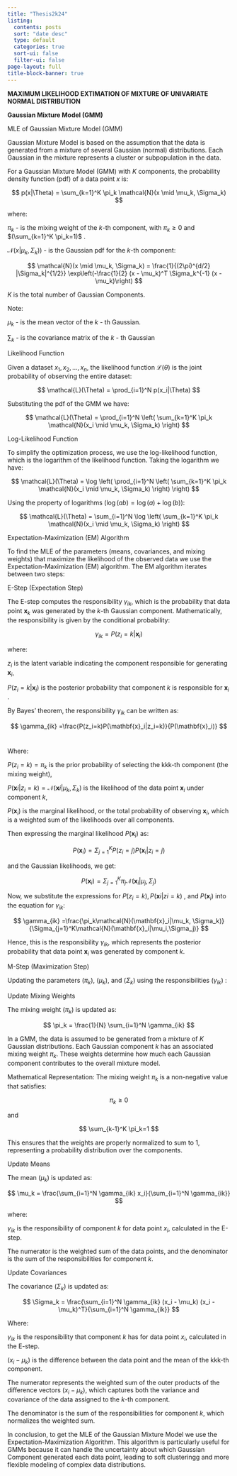 ```yaml
---
title: "Thesis2k24"
listing:
  contents: posts
  sort: "date desc"
  type: default
  categories: true
  sort-ui: false
  filter-ui: false
page-layout: full
title-block-banner: true
---
```

**MAXIMUM LIKELIHOOD EXTIMATION OF MIXTURE OF UNIVARIATE NORMAL DISTRIBUTION**

**Gaussian Mixture Model (GMM)**

MLE of Gaussian Mixture Model (GMM)

Gaussian Mixture Model is based on the assumption that the data is generated from a mixture of several Gaussian (normal) distributions. Each Gaussian in the mixture represents a cluster or subpopulation in the data.

For a Gaussian Mixture Model (GMM) with $K$ components, the probability density function (pdf) of a data point $x$ is:

$$
p(x|\Theta) = \sum_{k=1}^K \pi_k \mathcal{N}(x \mid \mu_k, \Sigma_k)
$$

where: 

$\pi_k$ - is the mixing weight of the $k$-th component, with $\pi_k\geq0$ and $(\sum_{k=1}^K \pi_k=1)$ .

$\mathcal{N}(x|\mu_k, \Sigma_k))$ - is the Gaussian pdf for the $k$-th component:

$$
\mathcal{N}(x \mid \mu_k, \Sigma_k) = \frac{1}{(2\pi)^{d/2} |\Sigma_k|^{1/2}} \exp\left(-\frac{1}{2} (x - \mu_k)^T \Sigma_k^{-1} (x - \mu_k)\right)
$$

$K$ is the total number of Gaussian Components.

Note:

$\mu_k$ - is the mean vector of the $k$ - th Gaussian.

$\sum_k$ - is the covariance matrix of the $k$ - th Gaussian

Likelihood Function

Given a dataset ${x_1,x_2,\ldots,x_n}$, the likelihood function $\mathcal{L}(\theta)$ is the joint probability of observing the entire dataset:

$$
\mathcal{L}(\Theta) = \prod_{i=1}^N p(x_i|\Theta)
$$

Substituting the pdf of the GMM we have:

$$
\mathcal{L}(\Theta) = \prod_{i=1}^N \left( \sum_{k=1}^K \pi_k \mathcal{N}(x_i \mid \mu_k, \Sigma_k) \right)
$$

Log-Likelihood Function

To simplify the optimization process, we use the log-likelihood function, which is the logarithm of the likelihood function. Taking the logarithm we have:

$$
\mathcal{L}(\Theta) = \log \left( \prod_{i=1}^N \left( \sum_{k=1}^K \pi_k \mathcal{N}(x_i \mid \mu_k, \Sigma_k) \right) \right)
$$

Using the property of logarithms $(\log(ab)=\log(a)+\log(b))$:

$$
\mathcal{L}(\Theta) = \sum_{i=1}^N \log \left( \sum_{k=1}^K \pi_k \mathcal{N}(x_i \mid \mu_k, \Sigma_k) \right)
$$

Expectation-Maximization (EM) Algorithm

To find the MLE of the parameters (means, covariances, and mixing weights) that maximize the likelihood of the observed data we use the Expectation-Maximization (EM) algorithm. The EM algorithm iterates between two steps:

E-Step (Expectation Step)

The E-step computes the responsibility $\gamma_{ik}$​, which is the probability that data point $\mathbf{x}_k$​ was generated by the $k$-th Gaussian component. Mathematically, the responsibility is given by the conditional probability:

$$
\gamma_{ik} = P(z_i = k|\mathbf{x}_i)
$$

where:

$z_i$ is the latent variable indicating the component responsible for generating $\mathbf{x}_i$,

$P(z_i=k|\mathbf{x}_i)$ is the posterior probability that component $k$ is responsible for $\mathbf{x}_i$​.

By Bayes' theorem, the responsibility $\gamma_{ik}$​ can be written as:

$$
\gamma_{ik} =\frac{P(z_i=k)P(\mathbf{x}_i|z_i=k)}{P(\mathbf{x}_i)}
$$​

Where:

$P(z_i=k)=\pi_k$ is the prior probability of selecting the kkk-th component (the mixing weight),

$P(\mathbf{x}i|z_i=k)=\mathcal{N}(\mathbf{x}i|\mu_k, \Sigma_k)$ is the likelihood of the data point $\mathbf{x}_i$ under component $k$,

$P(\mathbf{x}_i)$  is the marginal likelihood, or the total probability of observing $\mathbf{x}_i$​, which is a weighted sum of the likelihoods over all components.

Then expressing the marginal likelihood $P(\mathbf{x}_i)$ as:

$$
P(\mathbf{x}_i) = \Sigma_{j=1}^K P(z_i=j)P(\mathbf{x}_i|z_i=j)
$$

 and the Gaussian likelihoods, we get:

$$
P(\mathbf{x}_i)=\Sigma_{j=1}^K \pi_j\mathcal{N}(\mathbf{x}_i|\mu_j, \Sigma_j)
$$

Now, we substitute the expressions for $P(z_i=k), P(\mathbf{x}i|zi=k)$ , and $P(\mathbf{x}_i)$ into the equation for $\gamma_{ik}$​:

$$
\gamma_{ik} =\frac{\pi_k\mathcal{N}(\mathbf{x}_i|\mu_k, \Sigma_k)}{\Sigma_{j=1}^K\mathcal{N}(\mathbf{x}_i|\mu_i,\Sigma_j)}
$$

Hence, this is the responsibility $\gamma_{ik}$​, which represents the posterior probability that data point $\mathbf{x}_i$​ was generated by component $k$.

M-Step (Maximization Step)

Updating the parameters $(\pi_k)$, $(\mu_k)$, and $(\Sigma_k)$ using the responsibilities $(\gamma_{ik})$ :

Update Mixing Weights

The mixing weight $(\pi_k)$ is updated as:

$$
\pi_k = \frac{1}{N} \sum_{i=1}^N \gamma_{ik}
$$

In a GMM, the data is assumed to be generated from a mixture of $K$ Gaussian distributions. Each Gaussian component $k$ has an associated mixing weight $\pi_k$​. These weights determine how much each Gaussian component contributes to the overall mixture model.

Mathematical Representation: The mixing weight $\pi_k$ is a non-negative value that satisfies: 

$$
\pi_k\geq0
$$

and

$$
\sum_{k-1}^K \pi_k=1
$$

This ensures that the weights are properly normalized to sum to 1, representing a probability distribution over the components.

Update Means

The mean $(\mu_k)$ is updated as:

$$
\mu_k = \frac{\sum_{i=1}^N \gamma_{ik} x_i}{\sum_{i=1}^N \gamma_{ik}}
$$

where:

$\gamma_{ik}$ is the responsibility of component $k$ for data point $x_i$​, calculated in the E-step.

The numerator is the weighted sum of the data points, and the denominator is the sum of the responsibilities for component $k$.

Update Covariances

The covariance $(\Sigma_k)$ is updated as:

$$
\Sigma_k = \frac{\sum_{i=1}^N \gamma_{ik} (x_i - \mu_k) (x_i - \mu_k)^T}{\sum_{i=1}^N \gamma_{ik}}
$$

Where:

$\gamma_{ik}$ is the responsibility that component $k$ has for data point $x_i$​, calculated in the E-step.

$(x_i - \mu_k)$ is the difference between the data point and the mean of the kkk-th component.

The numerator represents the weighted sum of the outer products of the difference vectors $(x_i - \mu_k)$, which captures both the variance and covariance of the data assigned to the $k$-th component.

The denominator is the sum of the responsibilities for component $k$, which normalizes the weighted sum.

In conclusion, to get the MLE of the Gaussian Mixture Model we use the Expectation-Maximization Algorithm. This algorithm is particularly useful for GMMs because it can handle the uncertainty about which Gaussian Component generated each data point, leading to soft clusteringg and more flexible modeling of complex data distributions.





